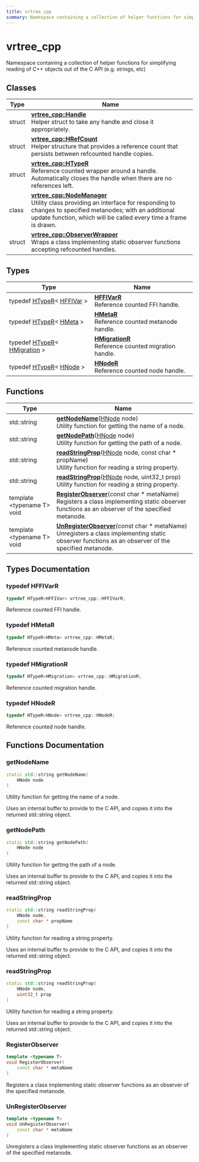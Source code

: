 ```yaml
---
title: vrtree_cpp
summary: Namespace containing a collection of helper functions for simplifying reading of C++ objects out of the C API (e.g. strings, etc) 
---
```


# vrtree_cpp

Namespace containing a collection of helper functions for simplifying reading of C++ objects out of the C API (e.g. strings, etc) 

## Classes

| Type           | Name           |
| -------------- | -------------- |
| struct | **[vrtree_cpp::Handle](../classes/vrtree-cpp-handle.mdx)** <br />Helper struct to take any handle and close it appropriately.  |
| struct | **[vrtree_cpp::HRefCount](../classes/vrtree-cpp-hrefcount.mdx)** <br />Helper structure that provides a reference count that persists between refcounted handle copies.  |
| struct | **[vrtree_cpp::HTypeR](../classes/vrtree-cpp-htyper.mdx)** <br />Reference counted wrapper around a handle. Automatically closes the handle when there are no references left.  |
| class | **[vrtree_cpp::NodeManager](../classes/vrtree-cpp-nodemanager.mdx)** <br />Utility class providing an interface for responding to changes to specified metanodes; with an additional update function, which will be called every time a frame is drawn.  |
| struct | **[vrtree_cpp::ObserverWrapper](../classes/vrtree-cpp-observerwrapper.mdx)** <br />Wraps a class implementing static observer functions accepting refcounted handles.  |

## Types

| Type           | Name           |
| -------------- | -------------- |
| typedef [HTypeR](../classes/vrtree-cpp-htyper.mdx)< [HFFIVar](../definitions/types.mdx#typedef-hffivar) > | **[HFFIVarR](#typedef-hffivarr)** <br />Reference counted FFI handle.  |
| typedef [HTypeR](../classes/vrtree-cpp-htyper.mdx)< [HMeta](../definitions/types.mdx#typedef-hmeta) > | **[HMetaR](#typedef-hmetar)** <br />Reference counted metanode handle.  |
| typedef [HTypeR](../classes/vrtree-cpp-htyper.mdx)< [HMigration](../definitions/types.mdx#typedef-hmigration) > | **[HMigrationR](#typedef-hmigrationr)** <br />Reference counted migration handle.  |
| typedef [HTypeR](../classes/vrtree-cpp-htyper.mdx)< [HNode](../definitions/types.mdx#typedef-hnode) > | **[HNodeR](#typedef-hnoder)** <br />Reference counted node handle.  |

## Functions

|  Type          | Name           |
| -------------- | -------------- |
| std::string | **[getNodeName](#getnodename)**([HNode](../definitions/types.mdx#typedef-hnode) node)<br />Utility function for getting the name of a node.  |
| std::string | **[getNodePath](#getnodepath)**([HNode](../definitions/types.mdx#typedef-hnode) node)<br />Utility function for getting the path of a node.  |
| std::string | **[readStringProp](#readstringprop)**([HNode](../definitions/types.mdx#typedef-hnode) node, const char * propName)<br />Utility function for reading a string property.  |
| std::string | **[readStringProp](#readstringprop)**([HNode](../definitions/types.mdx#typedef-hnode) node, uint32_t prop)<br />Utility function for reading a string property.  |
| template \<typename T\> <br />void | **[RegisterObserver](#registerobserver)**(const char * metaName)<br />Registers a class implementing static observer functions as an observer of the specified metanode.  |
| template \<typename T\> <br />void | **[UnRegisterObserver](#unregisterobserver)**(const char * metaName)<br />Unregisters a class implementing static observer functions as an observer of the specified metanode.  |

## Types Documentation

### typedef HFFIVarR

```cpp
typedef HTypeR<HFFIVar> vrtree_cpp::HFFIVarR;
```

Reference counted FFI handle. 

### typedef HMetaR

```cpp
typedef HTypeR<HMeta> vrtree_cpp::HMetaR;
```

Reference counted metanode handle. 

### typedef HMigrationR

```cpp
typedef HTypeR<HMigration> vrtree_cpp::HMigrationR;
```

Reference counted migration handle. 

### typedef HNodeR

```cpp
typedef HTypeR<HNode> vrtree_cpp::HNodeR;
```

Reference counted node handle. 

## Functions Documentation

### getNodeName

```cpp
static std::string getNodeName(
    HNode node
)
```

Utility function for getting the name of a node. 

Uses an internal buffer to provide to the C API, and copies it into the returned std::string object. 

### getNodePath

```cpp
static std::string getNodePath(
    HNode node
)
```

Utility function for getting the path of a node. 

Uses an internal buffer to provide to the C API, and copies it into the returned std::string object. 

### readStringProp

```cpp
static std::string readStringProp(
    HNode node,
    const char * propName
)
```

Utility function for reading a string property. 

Uses an internal buffer to provide to the C API, and copies it into the returned std::string object. 

### readStringProp

```cpp
static std::string readStringProp(
    HNode node,
    uint32_t prop
)
```

Utility function for reading a string property. 

Uses an internal buffer to provide to the C API, and copies it into the returned std::string object. 

### RegisterObserver

```cpp
template <typename T>
void RegisterObserver(
    const char * metaName
)
```

Registers a class implementing static observer functions as an observer of the specified metanode. 

### UnRegisterObserver

```cpp
template <typename T>
void UnRegisterObserver(
    const char * metaName
)
```

Unregisters a class implementing static observer functions as an observer of the specified metanode. 
